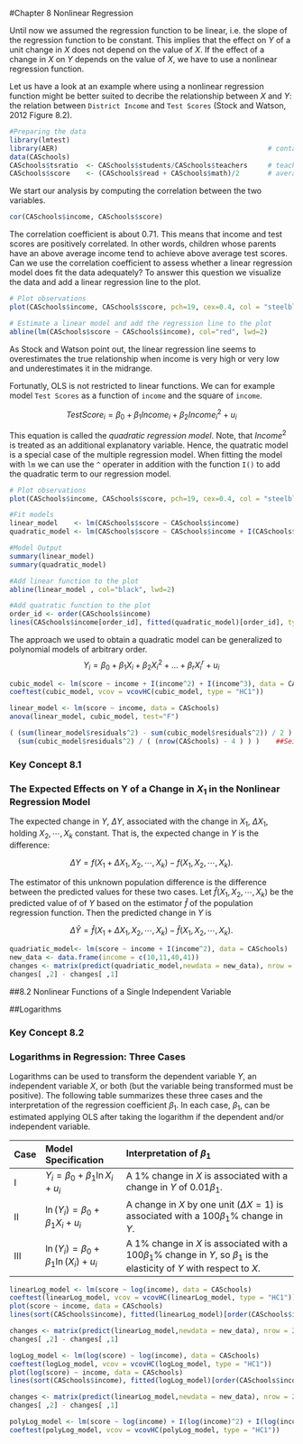 #Chapter 8 Nonlinear Regression

Until now we assumed the regression function to be linear, i.e. the slope of the regression function to be constant. This implies that the effect on $Y$ of a unit change in $X$ does not depend on the value of $X$. If the effect of a change in $X$ on $Y$ depends on the value of $X$, we have to use a nonlinear regression function.

Let us have a look at an example where using a nonlinear regression function might be better suited to decribe the relationship between $X$ and $Y$: the relation between `District Income` and `Test Scores` (Stock and Watson, 2012 Figure 8.2).

```r
#Preparing the data
library(lmtest)
library(AER)                                                    # contains the dataset 
data(CASchools)
CASchools$tsratio  <- CASchools$students/CASchools$teachers     # teacher-student-ratio
CASchools$score    <- (CASchools$read + CASchools$math)/2       # average test-score
```

We start our analysis by computing the correlation between the two variables. 

```r
cor(CASchools$income, CASchools$score)
```

The correlation coefficient is about $0.71$. This means that income and test scores are positively correlated. In other words, children whose parents have an above average income tend to achieve above average test scores. Can we use the correlation coefficient to assess whether a linear regression model does fit the data adequately? To answer this question we visualize the data and add a linear regression line to the plot.

```r
# Plot observations
plot(CASchools$income, CASchools$score, pch=19, cex=0.4, col = "steelblue", xlab="District Income (thousands of dollars)", ylab="Test Score")

# Estimate a linear model and add the regression line to the plot
abline(lm(CASchools$score ~ CASchools$income), col="red", lwd=2)
```

As Stock and Watson point out, the linear regression line seems to overestimates the true relationship when income is very high or very low and underestimates it in the midrange.    

Fortunatly, OLS is not restricted to linear functions. We can for example model `Test Scores` as a function of `income` and the square of `income`.

$$TestScore_i = \beta_0 + \beta_1 Income_i + \beta_2 Income_i^2 + u_i$$

This equation is called the *quadratic regression model*. Note, that $Income^2$ is treated as an additional explanatory variable. Hence, the quatratic model is a special case of the multiple regression model. When fitting the model with `lm` we can use the `^` operater in addition with the function `I()` to add the quadratic term to our regression model. 

```r
# Plot observations
plot(CASchools$income, CASchools$score, pch=19, cex=0.4, col = "steelblue", xlab="District Income (thousands of dollars)", ylab="Test Score")

#Fit models
linear_model    <- lm(CASchools$score ~ CASchools$income)
quadratic_model <- lm(CASchools$score ~ CASchools$income + I(CASchools$income^2))

#Model Output
summary(linear_model)
summary(quadratic_model)

#Add linear function to the plot
abline(linear_model , col="black", lwd=2)

#Add quatratic function to the plot
order_id <- order(CASchools$income)
lines(CASchools$income[order_id], fitted(quadratic_model)[order_id], type='l', col="red", lwd=2) 
```

The approach we used to obtain a quadratic model can be generalized to polynomial models of arbitrary order. 
$$Y_i = \beta_0 + \beta_1 X_i + \beta_2 X_i^2 + \ldots + \beta_r X_i^r + u_i$$


```r
cubic_model <- lm(score ~ income + I(income^2) + I(income^3), data = CASchools)
coeftest(cubic_model, vcov = vcovHC(cubic_model, type = "HC1"))
```

```r
linear_model <- lm(score ~ income, data = CASchools)
anova(linear_model, cubic_model, test="F")

( (sum(linear_model$residuals^2) - sum(cubic_model$residuals^2)) / 2 ) /
  (sum(cubic_model$residuals^2) / ( (nrow(CASchools) - 4 ) ) )    ##Seite 307 F-statistic = 37.7?
```









<div class = "keyconcept"> 
<h3 class = "right"> Key Concept 8.1 </h3>          
<h3 class = "left"> The Expected Effects on Y of a Change in $X_1$ in the Nonlinear Regression Model </h3>

<p> The expected change in $Y$, $\Delta Y$, associated with the change in $X_1$, $\Delta X_1$, holding $X_2, \cdots , X_k$ constant. That is, the expected change in $Y$ is the difference: 

$$\Delta Y = f(X_1 + \Delta X_1, X_2, \cdots, X_k) - f(X_1, X_2, \cdots, X_k).$$

The estimator of this unknown population difference is the difference between the predicted values for these two cases. Let $\hat{f}(X_1, X_2, \cdots, X_k)$ be the predicted value of of $Y$ based on the estimator $\hat{f}$ of the population regression function. Then the predicted change in $Y$ is

$$\Delta \hat{Y} = \hat{f}(X_1 + \Delta X_1, X_2, \cdots, X_k) - \hat{f}(X_1, X_2, \cdots, X_k).$$

</p>
</div>

```r
quadriatic_model<- lm(score ~ income + I(income^2), data = CASchools)
new_data <- data.frame(income = c(10,11,40,41))
changes <- matrix(predict(quadriatic_model,newdata = new_data), nrow = 2, byrow = TRUE)
changes[ ,2] - changes[ ,1]
```

##8.2 Nonlinear Functions of a Single Independent Variable

##Logarithms

<div class = "keyconcept"> 
<h3 class = "right"> Key Concept 8.2 </h3>          
<h3 class = "left"> Logarithms in Regression: Three Cases </h3>

<p> Logarithms can be used to transform the dependent variable $Y$, an independent variable $X$, or both 
(but the variable being transformed must be positive). The following table summarizes these three cases and the interpretation of the regression coefficient $\beta_1$. In each case, $\beta_1$, can be estimated applying OLS after taking the logarithm if the dependent and/or independent variable.

<table>
<thead>
<tr class="header">
<th align="left">Case</th>
<th align="left">Model Specification</th>
<th align="left">Interpretation of $\beta_1$</th>
</tr>
</thead>
<tbody>
<tr class="odd">
<td align="left">I</td>
<td align="left">$Y_i = \beta_0 + \beta_1 \ln{X_i} + u_i$</td>
<td align="left">A $1 \%$ change in $X$ is associated with a change in $Y$ of $0.01 \beta_1$.</td>
</tr>
<tr class="even">
<td align="left">II</td>
<td align="left">$\ln(Y_i) = \beta_0 + \beta_1 X_i + u_i$</td>
<td align="left">A change in $X$ by one unit ($\Delta X = 1$) is associated with a $100\beta_1 \%$ change in $Y$.</td>
</tr>
<tr class="odd">
<td align="left">III</td>
<td align="left">$\ln(Y_i) = \beta_0 + \beta_1 \ln(X_i) + u_i$</td>
<td align="left">A $1 \%$ change in $X$ is associated with a $100\beta_1 \%$ change in $Y$, so $\beta_1$ is the elasticity of $Y$ with respect to $X$.</td>
</tr>
</tbody>
</table>

</p>
</div>




```r
linearLog_model <- lm(score ~ log(income), data = CASchools)
coeftest(linearLog_model, vcov = vcovHC(linearLog_model, type = "HC1"))
plot(score ~ income, data = CASchools)
lines(sort(CASchools$income), fitted(linearLog_model)[order(CASchools$income)], col = "red", lwd = 2)

changes <- matrix(predict(linearLog_model,newdata = new_data), nrow = 2, byrow = TRUE)
changes[ ,2] - changes[ ,1]

```

```r
logLog_model <- lm(log(score) ~ log(income), data = CASchools)
coeftest(logLog_model, vcov = vcovHC(logLog_model, type = "HC1"))
plot(log(score) ~ income, data = CASchools)
lines(sort(CASchools$income), fitted(logLog_model)[order(CASchools$income)], col = "red", lwd = 2)

changes <- matrix(predict(linearLog_model,newdata = new_data), nrow = 2, byrow = TRUE)
changes[ ,2] - changes[ ,1]

```


```r
polyLog_model <- lm(score ~ log(income) + I(log(income)^2) + I(log(income)^3), data = CASchools)
coeftest(polyLog_model, vcov = vcovHC(polyLog_model, type = "HC1"))

```



